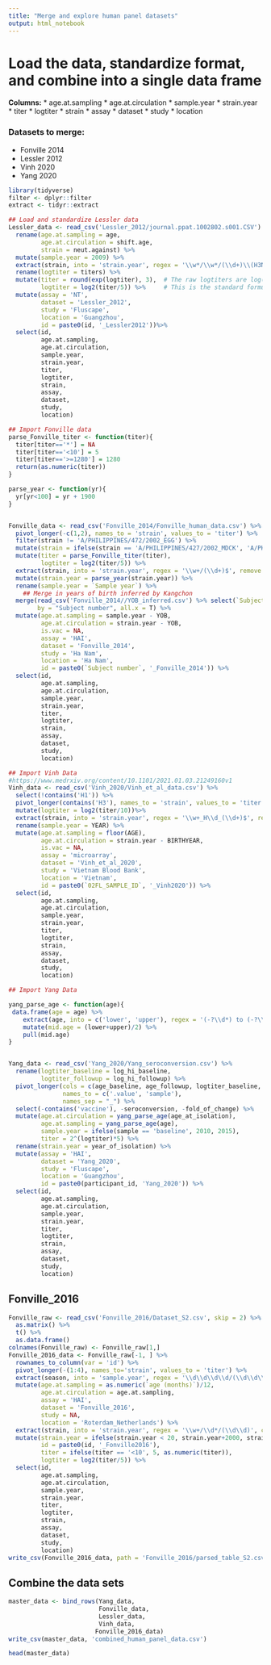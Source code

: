 ```yaml
---
title: "Merge and explore human panel datasets"
output: html_notebook
---
```


# Load the data, standardize format, and combine into a single data frame

**Columns:**
 * age.at.sampling
 * age.at.circulation
 * sample.year
 * strain.year
 * titer
 * logtiter
 * strain
 * assay
 * dataset
 * study
 * location

### Datasets to merge:

* Fonville 2014
* Lessler 2012
* Vinh 2020
* Yang 2020

```r
library(tidyverse)
filter <- dplyr::filter
extract <- tidyr::extract
```


```r
## Load and standardize Lessler data
Lessler_data <- read_csv('Lessler_2012/journal.ppat.1002802.s001.CSV') %>%
  rename(age.at.sampling = age,
         age.at.circulation = shift.age,
         strain = neut.against) %>%
  mutate(sample.year = 2009) %>%
  extract(strain, into = 'strain.year', regex = '\\w*/\\w*/(\\d+)\\(H3N2\\)', remove = F, convert = T) %>%
  rename(logtiter = titers) %>%
  mutate(titer = round(exp(logtiter), 3),  # The raw logtiters are log(titer). Convert to titer.
         logtiter = log2(titer/5)) %>%     # This is the standard formula for log titer, accounting for twofold dilutions. The min dilution is 10 in this dataset. A titer of 5 is undetectable. With this formula - titer=5:logtiter=0; titer=10:logtiter=1; titer=20:logtiter=2, etc.
  mutate(assay = 'NT',
         dataset = 'Lessler_2012',
         study = 'Fluscape',
         location = 'Guangzhou',
         id = paste0(id, '_Lessler2012'))%>%
  select(id, 
         age.at.sampling, 
         age.at.circulation,
         sample.year,
         strain.year,
         titer,
         logtiter,
         strain,
         assay,
         dataset,
         study,
         location)
```


```r
## Import Fonville data
parse_Fonville_titer <- function(titer){
  titer[titer=='*'] = NA
  titer[titer=='<10'] = 5
  titer[titer=='>=1280'] = 1280
  return(as.numeric(titer))
}

parse_year <- function(yr){
  yr[yr<100] = yr + 1900
}


Fonville_data <- read_csv('Fonville_2014/Fonville_human_data.csv') %>%
  pivot_longer(-c(1,2), names_to = 'strain', values_to = 'titer') %>%
  filter(strain != 'A/PHILIPPINES/472/2002_EGG') %>%
  mutate(strain = ifelse(strain == 'A/PHILIPPINES/427/2002_MDCK', 'A/PHILIPPINES/427/2002', strain)) %>%
  mutate(titer = parse_Fonville_titer(titer),
         logtiter = log2(titer/5)) %>%
  extract(strain, into = 'strain.year', regex = '\\w+/(\\d+)$', remove = F, convert = T) %>%
  mutate(strain.year = parse_year(strain.year)) %>%
  rename(sample.year = `Sample year`) %>%
    ## Merge in years of birth inferred by Kangchon
  merge(read_csv('Fonville_2014//YOB_inferred.csv') %>% select(`Subject number`, YOB),
        by = "Subject number", all.x = T) %>%
  mutate(age.at.sampling = sample.year - YOB,
         age.at.circulation = strain.year - YOB,
         is.vac = NA,
         assay = 'HAI',
         dataset = 'Fonville_2014',
         study = 'Ha Nam',
         location = 'Ha Nam',
         id = paste0(`Subject number`, '_Fonville_2014')) %>%
  select(id, 
         age.at.sampling, 
         age.at.circulation,
         sample.year,
         strain.year,
         titer,
         logtiter,
         strain,
         assay,
         dataset,
         study,
         location)
```         

  
```r
## Import Vinh Data
#https://www.medrxiv.org/content/10.1101/2021.01.03.21249160v1
Vinh_data <- read_csv('Vinh_2020/Vinh_et_al_data.csv') %>%
  select(!contains('H1')) %>%
  pivot_longer(contains('H3'), names_to = 'strain', values_to = 'titer') %>%
  mutate(logtiter = log2(titer/10))%>%
  extract(strain, into = 'strain.year', regex = '\\w+_H\\d_(\\d+)$', remove = F, convert = T) %>%
  rename(sample.year = YEAR) %>%
  mutate(age.at.sampling = floor(AGE),
         age.at.circulation = strain.year - BIRTHYEAR,
         is.vac = NA,
         assay = 'microarray',
         dataset = 'Vinh_et_al_2020',
         study = 'Vietnam Blood Bank',
         location = 'Vietnam',
         id = paste0(`02FL_SAMPLE_ID`, '_Vinh2020')) %>%
  select(id, 
         age.at.sampling, 
         age.at.circulation,
         sample.year,
         strain.year,
         titer,
         logtiter,
         strain,
         assay,
         dataset,
         study,
         location)
```    

```r
## Import Yang Data

yang_parse_age <- function(age){
 data.frame(age = age) %>%
    extract(age, into = c('lower', 'upper'), regex = '(-?\\d*) to (-?\\d*)', convert = T) %>%
    mutate(mid.age = (lower+upper)/2) %>%
    pull(mid.age)
}


Yang_data <- read_csv('Yang_2020/Yang_seroconversion.csv') %>%
  rename(logtiter_baseline = log_hi_baseline,
         logtiter_followup = log_hi_followup) %>%
  pivot_longer(cols = c(age_baseline, age_followup, logtiter_baseline, logtiter_followup),
               names_to = c('.value', 'sample'),
               names_sep = "_") %>%
  select(-contains('vaccine'), -seroconversion, -fold_of_change) %>%
  mutate(age.at.circulation = yang_parse_age(age_at_isolation),
         age.at.sampling = yang_parse_age(age),
         sample.year = ifelse(sample == 'baseline', 2010, 2015),
         titer = 2^(logtiter)*5) %>%
  rename(strain.year = year_of_isolation) %>%
  mutate(assay = 'HAI',
         dataset = 'Yang_2020',
         study = 'Fluscape',
         location = 'Guangzhou',
         id = paste0(participant_id, 'Yang_2020')) %>%
  select(id,
         age.at.sampling, 
         age.at.circulation,
         sample.year,
         strain.year,
         titer,
         logtiter,
         strain,
         assay,
         dataset,
         study,
         location)
```    

## Fonville_2016
```r
Fonville_raw <- read_csv('Fonville_2016/Dataset_S2.csv', skip = 2) %>% 
  as.matrix() %>%
  t() %>%
  as.data.frame() 
colnames(Fonville_raw) <- Fonville_raw[1,]
Fonville_2016_data <- Fonville_raw[-1, ] %>%
  rownames_to_column(var = 'id') %>%
  pivot_longer(-(1:4), names_to='strain', values_to = 'titer') %>%
  extract(season, into = 'sample.year', regex = '\\d\\d\\d\\d/(\\d\\d\\d\\d)',convert = T) %>%
  mutate(age.at.sampling = as.numeric(`age (months)`)/12,
         age.at.circulation = age.at.sampling,
         assay = 'HAI',
         dataset = 'Fonville_2016',
         study = NA,
         location = 'Roterdam_Netherlands') %>%
  extract(strain, into = 'strain.year', regex = '\\w+/\\d*/(\\d\\d)', convert = T, remove = F) %>%
  mutate(strain.year = ifelse(strain.year < 20, strain.year+2000, strain.year+1900),
         id = paste0(id, '_Fonville2016'),
         titer = ifelse(titer == '<10', 5, as.numeric(titer)),
         logtiter = log2(titer/5)) %>%
  select(id,
         age.at.sampling, 
         age.at.circulation,
         sample.year,
         strain.year,
         titer,
         logtiter,
         strain,
         assay,
         dataset,
         study,
         location)
write_csv(Fonville_2016_data, path = 'Fonville_2016/parsed_table_S2.csv')
```




## Combine the data sets
```r
master_data <- bind_rows(Yang_data, 
                         Fonville_data,
                         Lessler_data,
                         Vinh_data,
                        Fonville_2016_data)
write_csv(master_data, 'combined_human_panel_data.csv')

head(master_data)
```


